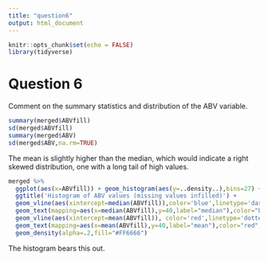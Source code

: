 ---
title: "question6"
output: html_document
---

```{r question6, include=FALSE}
knitr::opts_chunk$set(echo = FALSE)
library(tidyverse)
```

# Question 6
Comment on the summary statistics and distribution of the ABV variable.
```{r}
summary(merged$ABVfill)
sd(merged$ABVfill)
summary(merged$ABV)
sd(merged$ABV,na.rm=TRUE)

```

The mean is slightly higher than the median, which would indicate a right skewed distribution,
one with a long tail of high values.

```{r}
merged %>%
  ggplot(aes(x=ABVfill)) + geom_histogram(aes(y=..density..),bins=27) + 
  ggtitle('Histogram of ABV values (missing values infilled)') +
  geom_vline(aes(xintercept=median(ABVfill)),color='blue',linetype='dashed',size=1) +
  geom_text(mapping=aes(x=median(ABVfill),y=40,label="median"),color="blue",angle=90,vjust=-0.4,show.legend=FALSE) +
  geom_vline(aes(xintercept=mean(ABVfill)), color='red',linetype='dotted',size=1) +
  geom_text(mapping=aes(x=mean(ABVfill),y=40,label="mean"),color="red",angle=90,vjust=-0.4,show.legend=FALSE) +
  geom_density(alpha=.2,fill="#FF6666")
```

The histogram bears this out.